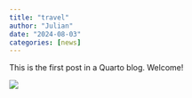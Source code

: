 ```yaml
---
title: "travel"
author: "Julian"
date: "2024-08-03"
categories: [news]
---
```


This is the first post in a Quarto blog. Welcome!

![](thumbnail.jpg)


